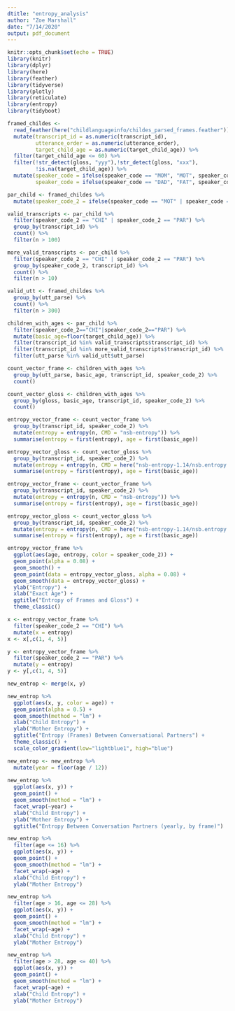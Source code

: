 ```yaml
---
dtitle: "entropy_analysis"
author: "Zoe Marshall"
date: "7/14/2020"
output: pdf_document
---
```


```r
knitr::opts_chunk$set(echo = TRUE)
library(knitr)
library(dplyr)
library(here)
library(feather)
library(tidyverse)
library(plotly)
library(reticulate)
library(entropy)
library(tidyboot)
```

```r
framed_childes <- 
  read_feather(here("childlanguageinfo/childes_parsed_frames.feather")) %>%
  mutate(transcript_id = as.numeric(transcript_id),
         utterance_order = as.numeric(utterance_order),
         target_child_age = as.numeric(target_child_age)) %>%
  filter(target_child_age <= 60) %>%
  filter(!str_detect(gloss, "yyy"),!str_detect(gloss, "xxx"),
         !is.na(target_child_age)) %>%
  mutate(speaker_code = ifelse(speaker_code == "MOM", "MOT", speaker_code),
         speaker_code = ifelse(speaker_code == "DAD", "FAT", speaker_code))
```

```r
par_child <- framed_childes %>%
  mutate(speaker_code_2 = ifelse(speaker_code == "MOT" | speaker_code == "FAT", "PAR", speaker_code))

valid_transcripts <- par_child %>%
  filter(speaker_code_2 == "CHI" | speaker_code_2 == "PAR") %>%
  group_by(transcript_id) %>%
  count() %>%
  filter(n > 100)

more_valid_transcripts <- par_child %>%
  filter(speaker_code_2 == "CHI" | speaker_code_2 == "PAR") %>%
  group_by(speaker_code_2, transcript_id) %>%
  count() %>%
  filter(n > 10)

valid_utt <- framed_childes %>%
  group_by(utt_parse) %>%
  count() %>%
  filter(n > 300)
```

```r
children_with_ages <- par_child %>% 
  filter(speaker_code_2=="CHI"|speaker_code_2=="PAR") %>% 
  mutate(basic_age=floor(target_child_age)) %>% 
  filter(transcript_id %in% valid_transcripts$transcript_id) %>%
  filter(transcript_id %in% more_valid_transcripts$transcript_id) %>%
  filter(utt_parse %in% valid_utt$utt_parse)

count_vector_frame <- children_with_ages %>% 
  group_by(utt_parse, basic_age, transcript_id, speaker_code_2) %>%
  count()

count_vector_gloss <- children_with_ages %>%
  group_by(gloss, basic_age, transcript_id, speaker_code_2) %>%
  count()
```

```r
entropy_vector_frame <- count_vector_frame %>% 
  group_by(transcript_id, speaker_code_2) %>% 
  mutate(entropy = entropy(n, CMD = "nsb-entropy")) %>%
  summarise(entropy = first(entropy), age = first(basic_age))

entropy_vector_gloss <- count_vector_gloss %>% 
  group_by(transcript_id, speaker_code_2) %>% 
  mutate(entropy = entropy(n, CMD = here("nsb-entropy-1.14/nsb.entropy.R"))) %>%
  summarise(entropy = first(entropy), age = first(basic_age))
```

```r
entropy_vector_frame <- count_vector_frame %>% 
  group_by(transcript_id, speaker_code_2) %>% 
  mutate(entropy = entropy(n, CMD = "nsb-entropy")) %>%
  summarise(entropy = first(entropy), age = first(basic_age))

entropy_vector_gloss <- count_vector_gloss %>% 
  group_by(transcript_id, speaker_code_2) %>% 
  mutate(entropy = entropy(n, CMD = here("nsb-entropy-1.14/nsb.entropy.R"))) %>%
  summarise(entropy = first(entropy), age = first(basic_age))
```

```r
entropy_vector_frame %>%
  ggplot(aes(age, entropy, color = speaker_code_2)) +
  geom_point(alpha = 0.08) +
  geom_smooth() +
  geom_point(data = entropy_vector_gloss, alpha = 0.08) +
  geom_smooth(data = entropy_vector_gloss) +
  ylab("Entropy") +
  xlab("Exact Age") +
  ggtitle("Entropy of Frames and Gloss") +
  theme_classic()
```

```r
x <- entropy_vector_frame %>%
  filter(speaker_code_2 == "CHI") %>%
  mutate(x = entropy) 
x <- x[,c(1, 4, 5)]

y <- entropy_vector_frame %>%
  filter(speaker_code_2 == "PAR") %>%
  mutate(y = entropy)
y <- y[,c(1, 4, 5)]

new_entrop <- merge(x, y)
```

```r
new_entrop %>%
  ggplot(aes(x, y, color = age)) +
  geom_point(alpha = 0.5) +
  geom_smooth(method = "lm") +
  xlab("Child Entropy") +
  ylab("Mother Entropy") +
  ggtitle("Entropy (Frames) Between Conversational Partners") +
  theme_classic() +
  scale_color_gradient(low="lightblue1", high="blue")
```

```r
new_entrop <- new_entrop %>%
  mutate(year = floor(age / 12))
  
new_entrop %>%
  ggplot(aes(x, y)) +
  geom_point() +
  geom_smooth(method = "lm") +
  facet_wrap(~year) +
  xlab("Child Entropy") +
  ylab("Mother Entropy") +
  ggtitle("Entropy Between Conversation Partners (yearly, by frame)")
```

```r
new_entrop %>%
  filter(age <= 16) %>%
  ggplot(aes(x, y)) +
  geom_point() +
  geom_smooth(method = "lm") +
  facet_wrap(~age) +
  xlab("Child Entropy") +
  ylab("Mother Entropy") 
```

```r
new_entrop %>%
  filter(age > 16, age <= 28) %>%
  ggplot(aes(x, y)) +
  geom_point() +
  geom_smooth(method = "lm") +
  facet_wrap(~age) +
  xlab("Child Entropy") +
  ylab("Mother Entropy") 
```

```r
new_entrop %>%
  filter(age > 28, age <= 40) %>%
  ggplot(aes(x, y)) +
  geom_point() +
  geom_smooth(method = "lm") +
  facet_wrap(~age) +
  xlab("Child Entropy") +
  ylab("Mother Entropy") 
```

